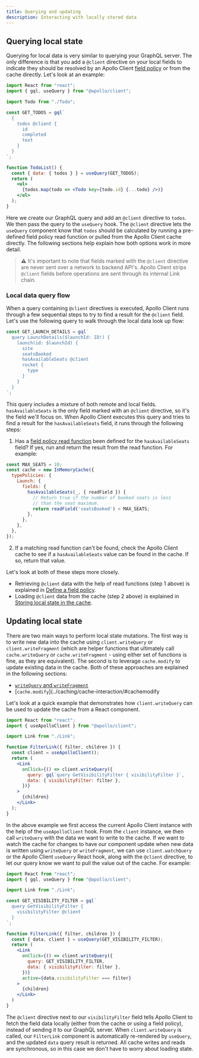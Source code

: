 ```yaml
---
title: Querying and updating
description: Interacting with locally stored data
---
```


## Querying local state

Querying for local data is very similar to querying your GraphQL server. The only difference is that you add a `@client` directive on your local fields to indicate they should be resolved by an Apollo Client [field policy](../caching/cache-field-behavior/) or from the cache directly. Let's look at an example:

```jsx
import React from "react";
import { gql, useQuery } from "@apollo/client";

import Todo from "./Todo";

const GET_TODOS = gql`
  {
    todos @client {
      id
      completed
      text
    }
  }
`;

function TodoList() {
  const { data: { todos } } = useQuery(GET_TODOS);
  return (
    <ul>
      {todos.map(todo => <Todo key={todo.id} {...todo} />)}
    </ul>
  );
}
```

Here we create our GraphQL query and add an `@client` directive to `todos`. We then pass the query to the `useQuery` hook. The `@client` directive lets the `useQuery` component know that `todos` should be calculated by running a pre-defined field policy read function or pulled from the Apollo Client cache directly. The following sections help explain how both options work in more detail.

> ⚠️ It's important to note that fields marked with the `@client` directive are never sent over a network to backend API's. Apollo Client strips `@client` fields before operations are sent through its internal Link chain.

### Local data query flow

When a query containing `@client` directives is executed, Apollo Client runs through a few sequential steps to try to find a result for the `@client` field. Let's use the following query to walk through the local data look up flow:

```js
const GET_LAUNCH_DETAILS = gql`
  query LaunchDetails($launchId: ID!) {
    launch(id: $launchId) {
      site
      seatsBooked
      hasAvailableSeats @client
      rocket {
        type
      }
    }
  }
`;
```

This query includes a mixture of both remote and local fields. `hasAvailableSeats` is the only field marked with an `@client` directive, so it's the field we'll focus on. When Apollo Client executes this query and tries to find a result for the `hasAvailableSeats` field, it runs through the following steps:

1. Has a [field policy read function](../caching/cache-field-behavior/#the-read-function) been defined for the `hasAvailableSeats` field? If yes, run and return the result from the read function. For example:

```js
const MAX_SEATS = 10;
const cache = new InMemoryCache({
  typePolicies: {
    Launch: {
      fields: {
        hasAvailableSeats(_, { readField }) {
          // Return true if the number of booked seats is less
          // than the seat maximum.
          return readField('seatsBooked') < MAX_SEATS;
        },
      },
    },
  },
});
```

2. If a matching read function can't be found, check the Apollo Client cache to see if a `hasAvailableSeats` value can be found in the cache. If so, return that value.

Let's look at both of these steps more closely.

- Retrieving `@client` data with the help of read functions (step 1 above) is explained in [Define a field policy](./managing-state-with-field-policies/#define-a-field-policy).
- Loading `@client` data from the cache (step 2 above) is explained in [Storing local state in the cache](./managing-state-with-field-policies#storing-local-state-in-the-cache).

## Updating local state

There are two main ways to perform local state mutations. The first way is to write new data into the cache using `client.writeQuery` or `client.writeFragment` (which are helper functions that ultimately call `cache.writeQuery` or `cache.writeFragment` - using either set of functions is fine, as they are equivalent). The second is to leverage `cache.modify` to update existing data in the cache. Both of these approaches are explained in the following sections:

- [`writeQuery` and `writeFragment`](../caching/cache-interaction/#writequery-and-writefragment)
- [`cache.modify`](../caching/cache-interaction/#cachemodify

Let's look at a quick example that demonstrates how `client.writeQuery` can be used to update the cache from a React component.

```jsx
import React from "react";
import { useApolloClient } from "@apollo/client";

import Link from "./Link";

function FilterLink({ filter, children }) {
  const client = useApolloClient();
  return (
    <Link
      onClick={() => client.writeQuery({
        query: gql`query GetVisibilityFilter { visibilityFilter }`,
        data: { visibilityFilter: filter },
      })}
    >
      {children}
    </Link>
  );
}
```

In the above example we first access the current Apollo Client instance with the help of the `useApolloClient` hook. From the `client` instance, we then call `writeQuery` with the data we want to write to the cache. If we want to watch the cache for changes to have our component update when new data is written using `writeQuery` or `writeFragment`, we can use `client.watchQuery` or the Apollo Client `useQuery` React hook, along with the `@client` directive, to let our query know we want to pull the value out of the cache.  For example:

```jsx
import React from "react";
import { gql, useQuery } from "@apollo/client";

import Link from "./Link";

const GET_VISIBILITY_FILTER = gql`
  query GetVisibilityFilter {
    visibilityFilter @client
  }
`;

function FilterLink({ filter, children }) {
  const { data, client } = useQuery(GET_VISIBILITY_FILTER);
  return (
    <Link
      onClick={() => client.writeQuery({
        query: GET_VISIBILITY_FILTER,
        data: { visibilityFilter: filter },
      })}
      active={data.visibilityFilter === filter}
    >
      {children}
    </Link>
  )
}
```

The `@client` directive next to our `visibilityFilter` field tells Apollo Client to fetch the field data locally (either from the cache or using a field policy), instead of sending it to our GraphQL server. When `client.writeQuery` is called, our `FilterLink` component is automatically re-rendered by `useQuery`, and the updated `data` query result is returned. All cache writes and reads are synchronous, so in this case we don't have to worry about loading state.
